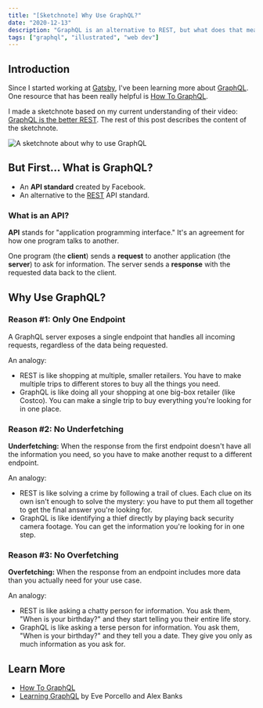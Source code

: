 ```yaml
---
title: "[Sketchnote] Why Use GraphQL?"
date: "2020-12-13"
description: "GraphQL is an alternative to REST, but what does that mean? This sketchnote explains some of the differences through visual metaphors."
tags: ["graphql", "illustrated", "web dev"]
---
```


## Introduction

Since I started working at [Gatsby](https://gatsbyjs.com), I've been learning more about [GraphQL](https://graphql.org/). One resource that has been really helpful is [How To GraphQL](https://www.howtographql.com/).

I made a sketchnote based on my current understanding of their video: [GraphQL is the better REST](https://www.howtographql.com/basics/1-graphql-is-the-better-rest/). The rest of this post describes the content of the sketchnote.

![A sketchnote about why to use GraphQL](./why-use-graphql-sketchnote.png)

## But First... What is GraphQL?

* An **API standard** created by Facebook.
* An alternative to the [REST](https://www.ibm.com/cloud/learn/rest-apis) API standard.

<CalloutBox>

### What is an API?

**API** stands for "application programming interface." It's an agreement for how one program talks to another.

One program (the **client**) sends a **request** to another application (the **server**) to ask for information. The server sends a **response** with the requested data back to the client.

</CalloutBox>

## Why Use GraphQL?

### Reason #1: Only One Endpoint

A GraphQL server exposes a single endpoint that handles all incoming requests, regardless of the data being requested.

An analogy:

* REST is like shopping at multiple, smaller retailers. You have to make multiple trips to different stores to buy all the things you need.
* GraphQL is like doing all your shopping at one big-box retailer (like Costco). You can make a single trip to buy everything you're looking for in one place.

### Reason #2: No Underfetching

**Underfetching:** When the response from the first endpoint doesn't have all the information you need, so you have to make another requst to a different endpoint.

An analogy:

* REST is like solving a crime by following a trail of clues. Each clue on its own isn't enough to solve the mystery: you have to put them all together to get the final answer you're looking for.
* GraphQL is like identifying a thief directly by playing back security camera footage. You can get the information you're looking for in one step.

### Reason #3: No Overfetching

**Overfetching:** When the response from an endpoint includes more data than you actually need for your use case.

An analogy:

* REST is like asking a chatty person for information. You ask them, "When is your birthday?" and they start telling you their entire life story.
* GraphQL is like asking a terse person for information. You ask them, "When is your birthday?" and they tell you a date. They give you only as much information as you ask for.

## Learn More

* [How To GraphQL](https://www.howtographql.com/)
* [Learning GraphQL](https://www.oreilly.com/library/view/learning-graphql/9781492030706/) by Eve Porcello and Alex Banks